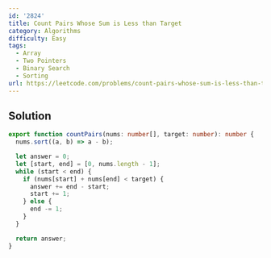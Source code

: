 ```yaml
---
id: '2824'
title: Count Pairs Whose Sum is Less than Target
category: Algorithms
difficulty: Easy
tags:
  - Array
  - Two Pointers
  - Binary Search
  - Sorting
url: https://leetcode.com/problems/count-pairs-whose-sum-is-less-than-target
---
```


## Solution

```typescript showLineNumbers
export function countPairs(nums: number[], target: number): number {
  nums.sort((a, b) => a - b);

  let answer = 0;
  let [start, end] = [0, nums.length - 1];
  while (start < end) {
    if (nums[start] + nums[end] < target) {
      answer += end - start;
      start += 1;
    } else {
      end -= 1;
    }
  }

  return answer;
}
```
